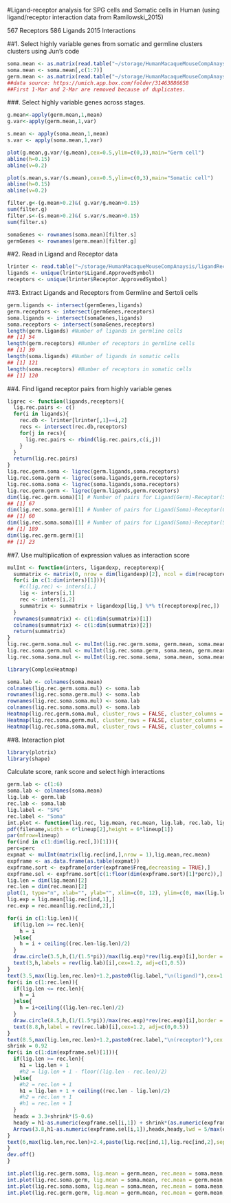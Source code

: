
#Ligand-receptor analysis for SPG cells and Somatic cells in Human (using ligand/receptor interaction data from Ramilowski_2015)

567 Receptors
586 Ligands
2015 Interactions

##1. Select highly variable genes from somatic and germline clusters clusters using Jun's code
```r
soma.mean <- as.matrix(read.table("~/storage/HumanMacaqueMouseCompAnaysis/ligandReceptor/AllGenes_Markers_Merged4Human-NoC5-NoC1_11celltypes_Qianyi_3.21.2019.txt",header = T,sep="\t",row.names = 1))
soma.mean <- soma.mean[,c(1:7)]
germ.mean <- as.matrix(read.table("~/storage/HumanMacaqueMouseCompAnaysis/interdata/SPG_centroids/HumanSPGCluster_AllGene_Centroids.txt",header = T,sep="\t",row.names = 1))
##data source: https://umich.app.box.com/folder/31463886658
##First 1-Mar and 2-Mar are removed because of duplicates.
```


###. Select highly variable genes across stages.
```r
g.mean<-apply(germ.mean,1,mean)
g.var<-apply(germ.mean,1,var)

s.mean <- apply(soma.mean,1,mean)
s.var <- apply(soma.mean,1,var)

plot(g.mean,g.var/(g.mean),cex=0.5,ylim=c(0,3),main="Germ cell")
abline(h=0.15)
abline(v=0.2)

plot(s.mean,s.var/(s.mean),cex=0.5,ylim=c(0,3),main="Somatic cell")
abline(h=0.15)
abline(v=0.2)

filter.g<-(g.mean>0.2)&( g.var/g.mean>0.15)
sum(filter.g)
filter.s<-(s.mean>0.2)&( s.var/s.mean>0.15)
sum(filter.s)
```

```r
somaGenes <- rownames(soma.mean)[filter.s]
germGenes <- rownames(germ.mean)[filter.g]
```

##2. Read in Ligand and Receptor data
```r
lrinter <- read.table("~/storage/HumanMacaqueMouseCompAnaysis/ligandReceptor/Ramilowski_LigRec_Human.txt",header = TRUE)
ligands <- unique(lrinter$Ligand.ApprovedSymbol)
receptors <- unique(lrinter$Receptor.ApprovedSymbol)
```


##3. Extract Ligands and Receptors from Germline and Sertoli cells
```r
germ.ligands <- intersect(germGenes,ligands)
germ.receptors <- intersect(germGenes,receptors)
soma.ligands <- intersect(somaGenes,ligands)
soma.receptors <- intersect(somaGenes,receptors)
length(germ.ligands) #Number of ligands in germline cells
## [1] 54
length(germ.receptors) #Number of receptors in germline cells
## [1] 39
length(soma.ligands) #Number of ligands in somatic cells
## [1] 121
length(soma.receptors) #Number of receptors in somatic cells
## [1] 120
```

##4. Find ligand receptor pairs from highly variable genes
```r
ligrec <- function(ligands,receptors){
  lig.rec.pairs <- c()
  for(i in ligands){
    rec.db <- lrinter[lrinter[,1]==i,2]
    recs <- intersect(rec.db,receptors)
    for(j in recs){
      lig.rec.pairs <- rbind(lig.rec.pairs,c(i,j))
    }
  }
  return(lig.rec.pairs)
}
lig.rec.germ.soma <- ligrec(germ.ligands,soma.receptors)
lig.rec.soma.germ <- ligrec(soma.ligands,germ.receptors)
lig.rec.soma.soma <- ligrec(soma.ligands,soma.receptors)
lig.rec.germ.germ <- ligrec(germ.ligands,germ.receptors)
dim(lig.rec.germ.soma)[1] # Number of pairs for Ligand(Germ)-Receptor(Soma)
## [1] 67
dim(lig.rec.soma.germ)[1] # Number of pairs for Ligand(Soma)-Receptor(Germ)
## [1] 60
dim(lig.rec.soma.soma)[1] # Number of pairs for Ligand(Soma)-Receptor(Soma)
## [1] 189
dim(lig.rec.germ.germ)[1]
## [1] 23
```

##7. Use multiplication of expression values as interaction score
```r
mulInt <- function(inters, ligandexp, receptorexp){
  summatrix <- matrix(0, nrow = dim(ligandexp)[2], ncol = dim(receptorexp)[2])
  for(i in c(1:dim(inters)[1])){
    #c(lig,rec) <- inters[i,]
    lig <- inters[i,1]
    rec <- inters[i,2]
    summatrix <- summatrix + ligandexp[lig,] %*% t(receptorexp[rec,])
  }
  rownames(summatrix) <- c(1:dim(summatrix)[1])
  colnames(summatrix) <- c(1:dim(summatrix)[2])
  return(summatrix)
}
lig.rec.germ.soma.mul <- mulInt(lig.rec.germ.soma, germ.mean, soma.mean)
lig.rec.soma.germ.mul <- mulInt(lig.rec.soma.germ, soma.mean, germ.mean)
lig.rec.soma.soma.mul <- mulInt(lig.rec.soma.soma, soma.mean, soma.mean)
```

```r
library(ComplexHeatmap)
```

```r
soma.lab <- colnames(soma.mean)
colnames(lig.rec.germ.soma.mul) <- soma.lab
rownames(lig.rec.soma.germ.mul) <- soma.lab
rownames(lig.rec.soma.soma.mul) <- soma.lab
colnames(lig.rec.soma.soma.mul) <- soma.lab
Heatmap(lig.rec.germ.soma.mul, cluster_rows = FALSE, cluster_columns = FALSE)## Ligands in Germ cells and Receptors in Somatic cells
Heatmap(lig.rec.soma.germ.mul, cluster_rows = FALSE, cluster_columns = FALSE) ## Ligands in Somatic cells and receptors in Germ cells.
Heatmap(lig.rec.soma.soma.mul, cluster_rows = FALSE, cluster_columns = FALSE)## Ligands in Somatic cells and receptors in Somatic cells.
```
##8. Interaction plot
```r
library(plotrix)
library(shape)
```

Calculate score, rank score and select high interactions
```r
germ.lab <- c(1:6)
soma.lab <- colnames(soma.mean)
lig.lab <- germ.lab
rec.lab <- soma.lab
lig.label <- "SPG"
rec.label <- "Soma"
int.plot <- function(lig.rec, lig.mean, rec.mean, lig.lab, rec.lab, lig.label, rec.label,lineup,perc,filename){
pdf(filename,width = 6*lineup[2],height = 6*lineup[1])
par(mfrow=lineup)
for(ind in c(1:dim(lig.rec[,])[1])){
perc=perc
expmat <- mulInt(matrix(lig.rec[ind,],nrow = 1),lig.mean,rec.mean)
expframe <- as.data.frame(as.table(expmat))
expframe.sort <- expframe[order(expframe$Freq,decreasing = TRUE),]
expframe.sel <- expframe.sort[c(1:floor(dim(expframe.sort)[1]*perc)),]
lig.len = dim(lig.mean)[2]
rec.len = dim(rec.mean)[2]
plot(1, type="n", xlab="", ylab="", xlim=c(0, 12), ylim=c(0, max(lig.len,rec.len)+3),axes = FALSE) ##axes2 = FALSE
lig.exp = lig.mean[lig.rec[ind,1],]
rec.exp = rec.mean[lig.rec[ind,2],]

for(i in c(1:lig.len)){
  if(lig.len >= rec.len){
    h = i
  }else{
    h = i + ceiling((rec.len-lig.len)/2)
  }
  draw.circle(3.5,h,(1/(1.5*pi))/max(lig.exp)*rev(lig.exp)[i],border = "#5a97e3",col = "#5a97e3")
  text(3,h,labels = rev(lig.lab)[i],cex=1.2, adj=c(1,0.5))
}
text(3.5,max(lig.len,rec.len)+1.2,paste0(lig.label,"\n(ligand)"),cex=1.5)
for(i in c(1:rec.len)){
  if(lig.len <= rec.len){
    h = i
  }else{
    h = i+ceiling((lig.len-rec.len)/2)
  }
  draw.circle(8.5,h,(1/(1.5*pi))/max(rec.exp)*rev(rec.exp)[i],border = "#e3a65a",col = "#e3a65a")
  text(8.8,h,label = rev(rec.lab)[i],cex=1.2, adj=c(0,0.5))
}
text(8.5,max(lig.len,rec.len)+1.2,paste0(rec.label,"\n(receptor)"),cex = 1.5)
shrink = 0.92
for(i in c(1:dim(expframe.sel)[1])){
  if(lig.len >= rec.len){
    h1 = lig.len + 1
    #h2 = lig.len + 1 - floor((lig.len - rec.len)/2)
  }else{
    #h2 = rec.len + 1
    h1 = lig.len + 1 + ceiling((rec.len - lig.len)/2)
    #h2 = rec.len + 1
    #h1 = rec.len + 1
  }
  headx = 3.3+shrink*(5-0.6)
  heady = h1-as.numeric(expframe.sel[i,1]) + shrink*(as.numeric(expframe.sel[i,1]) - sign(lig.len - rec.len)*floor(abs(lig.len - rec.len)/2) - as.numeric(expframe.sel[i,2]))
  Arrows(3.8,h1-as.numeric(expframe.sel[i,1]),headx,heady,lwd = 5/max(expframe.sel[,3])*expframe.sel[i,3])
}
text(6,max(lig.len,rec.len)+2.4,paste(lig.rec[ind,1],lig.rec[ind,2],sep = "-"),cex=2)
}
dev.off()
}
```

```r
int.plot(lig.rec.germ.soma, lig.mean = germ.mean, rec.mean = soma.mean, lig.lab = germ.lab, rec.lab = soma.lab, lig.label = "SPG", rec.label = "Soma",lineup = c(14,4), perc=0.2,filename="~/storage/HumanMacaqueMouseCompAnaysis/ligandReceptor/20190402_SPG_Soma/human/lig.rec.germ.soma.20per.pdf")
int.plot(lig.rec.soma.germ, lig.mean = soma.mean, rec.mean = germ.mean, lig.lab = soma.lab, rec.lab = germ.lab, lig.label = "Soma", rec.label = "SPG",lineup = c(15,4), perc=0.2,filename="~/storage/HumanMacaqueMouseCompAnaysis/ligandReceptor/20190402_SPG_Soma/human/lig.rec.soma.germ.20per.pdf")
int.plot(lig.rec.soma.soma, lig.mean = soma.mean, rec.mean = soma.mean, lig.lab = soma.lab, rec.lab = soma.lab, lig.label = "Soma", rec.label = "Soma",lineup = c(57,4), perc=0.2,filename="~/storage/HumanMacaqueMouseCompAnaysis/ligandReceptor/20190402_SPG_Soma/human/lig.rec.soma.soma.20per.pdf")
int.plot(lig.rec.germ.germ, lig.mean = germ.mean, rec.mean = germ.mean, lig.lab = germ.lab, rec.lab = germ.lab, lig.label = "SPG", rec.label = "SPG",lineup = c(3,4), perc=0.2,filename="~/storage/HumanMacaqueMouseCompAnaysis/ligandReceptor/20190402_SPG_Soma/human/lig.rec.germ.germ.20per.pdf")
```